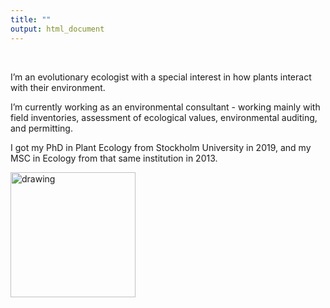 ```yaml
---
title: ""
output: html_document
---
```

  
<br>
  
I'm an evolutionary  ecologist with a special interest in how plants interact with their environment.

I'm currently working as an environmental consultant - working mainly with field inventories, assessment of ecological values, environmental auditing, and permitting.

I got my PhD in Plant Ecology from Stockholm University in 2019, and my MSC in Ecology from that same institution in 2013.

<img src="index_files/elsa_fogelstrom_1_smaller.jpg" alt="drawing" style="width:200px;"/>

